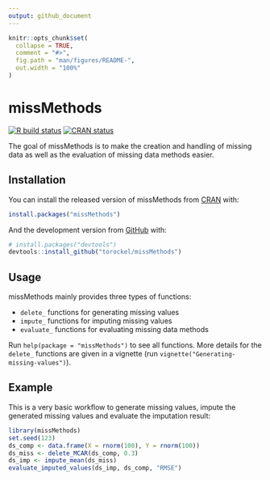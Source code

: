 ```yaml
---
output: github_document
---
```


<!-- README.md is generated from README.Rmd. Please edit that file -->

```r
knitr::opts_chunk$set(
  collapse = TRUE,
  comment = "#>",
  fig.path = "man/figures/README-",
  out.width = "100%"
)
```

# missMethods

<!-- badges: start -->
[![R build status](https://github.com/torockel/missMethods/workflows/R-CMD-check/badge.svg)](https://github.com/torockel/missMethods/actions)
[![CRAN status](https://www.r-pkg.org/badges/version/missMethods)](https://CRAN.R-project.org/package=missMethods)
<!-- badges: end -->

The goal of missMethods is to make the creation and handling of missing data as well as the evaluation of missing data methods easier.

## Installation

You can install the released version of missMethods from [CRAN](https://CRAN.R-project.org) with:

``` r
install.packages("missMethods")
```

And the development version from [GitHub](https://github.com/) with:

``` r
# install.packages("devtools")
devtools::install_github("torockel/missMethods")
```

## Usage

missMethods mainly provides three types of functions:

* `delete_` functions for generating missing values
* `impute_` functions for imputing missing values
* `evaluate_` functions for evaluating missing data methods

Run `help(package = "missMethods")` to see all functions. More details for the `delete_` functions are given in a vignette (run `vignette("Generating-missing-values")`).

## Example

This is a very basic workflow to generate missing values, impute the generated missing values and evaluate the imputation result:

```r
library(missMethods)
set.seed(123)
ds_comp <- data.frame(X = rnorm(100), Y = rnorm(100))
ds_miss <- delete_MCAR(ds_comp, 0.3)
ds_imp <- impute_mean(ds_miss)
evaluate_imputed_values(ds_imp, ds_comp, "RMSE")
```


